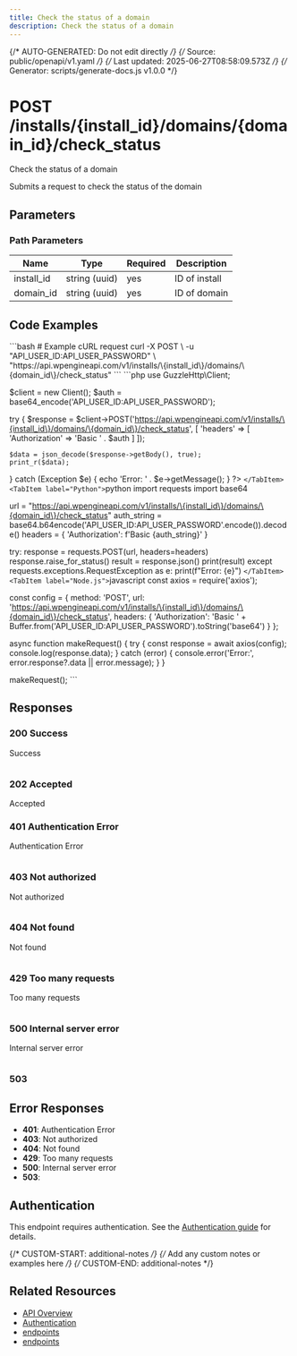 ```yaml
---
title: Check the status of a domain
description: Check the status of a domain
---
```


{/* AUTO-GENERATED: Do not edit directly */}
{/* Source: public/openapi/v1.yaml */}
{/* Last updated: 2025-06-27T08:58:09.573Z */}
{/* Generator: scripts/generate-docs.js v1.0.0 */}


# POST /installs/\{install_id\}/domains/\{domain_id\}/check_status

Check the status of a domain

Submits a request to check the status of the domain


## Parameters

### Path Parameters

| Name | Type | Required | Description |
|------|------|----------|-------------|
| install_id | string (uuid) | yes | ID of install |
| domain_id | string (uuid) | yes | ID of domain |



## Code Examples

<Tabs>
  <TabItem label="cURL">
    ```bash
    # Example cURL request
curl -X POST \
  -u "API_USER_ID:API_USER_PASSWORD" \
  "https://api.wpengineapi.com/v1/installs/\{install_id\}/domains/\{domain_id\}/check_status"
    ```
  </TabItem>
  <TabItem label="PHP">
    ```php
    <?php
// Example PHP request using GuzzleHttp
require_once 'vendor/autoload.php';

use GuzzleHttp\Client;

$client = new Client();
$auth = base64_encode('API_USER_ID:API_USER_PASSWORD');

try {
    $response = $client->POST('https://api.wpengineapi.com/v1/installs/\{install_id\}/domains/\{domain_id\}/check_status', [
        'headers' => [
            'Authorization' => 'Basic ' . $auth
        ]
    ]);
    
    $data = json_decode($response->getBody(), true);
    print_r($data);
} catch (Exception $e) {
    echo 'Error: ' . $e->getMessage();
}
?>
    ```
  </TabItem>
  <TabItem label="Python">
    ```python
    import requests
import base64

url = "https://api.wpengineapi.com/v1/installs/\{install_id\}/domains/\{domain_id\}/check_status"
auth_string = base64.b64encode('API_USER_ID:API_USER_PASSWORD'.encode()).decode()
headers = {
    'Authorization': f'Basic {auth_string}'
}

try:
    response = requests.POST(url, headers=headers)
    response.raise_for_status()
    result = response.json()
    print(result)
except requests.exceptions.RequestException as e:
    print(f"Error: {e}")
    ```
  </TabItem>
  <TabItem label="Node.js">
    ```javascript
    const axios = require('axios');

const config = {
  method: 'POST',
  url: 'https://api.wpengineapi.com/v1/installs/\{install_id\}/domains/\{domain_id\}/check_status',
  headers: {
    'Authorization': 'Basic ' + Buffer.from('API_USER_ID:API_USER_PASSWORD').toString('base64')
  }
};

async function makeRequest() {
  try {
    const response = await axios(config);
    console.log(response.data);
  } catch (error) {
    console.error('Error:', error.response?.data || error.message);
  }
}

makeRequest();
    ```
  </TabItem>
</Tabs>


## Responses

### 200 Success

Success

```json

```

### 202 Accepted

Accepted


### 401 Authentication Error

Authentication Error

```json

```

### 403 Not authorized

Not authorized

```json

```

### 404 Not found

Not found

```json

```

### 429 Too many requests

Too many requests

```json

```

### 500 Internal server error

Internal server error

```json

```

### 503 




## Error Responses

- **401**: Authentication Error
- **403**: Not authorized
- **404**: Not found
- **429**: Too many requests
- **500**: Internal server error
- **503**: 

## Authentication

This endpoint requires authentication. See the [Authentication guide](/api-reference/authentication/) for details.

{/* CUSTOM-START: additional-notes */}
{/* Add any custom notes or examples here */}
{/* CUSTOM-END: additional-notes */}

## Related Resources

- [API Overview](/api-reference/overview/)
- [Authentication](/api-reference/authentication/)
- [ endpoints](/api-reference/endpoints//)
- [ endpoints](/api-reference/endpoints//)
